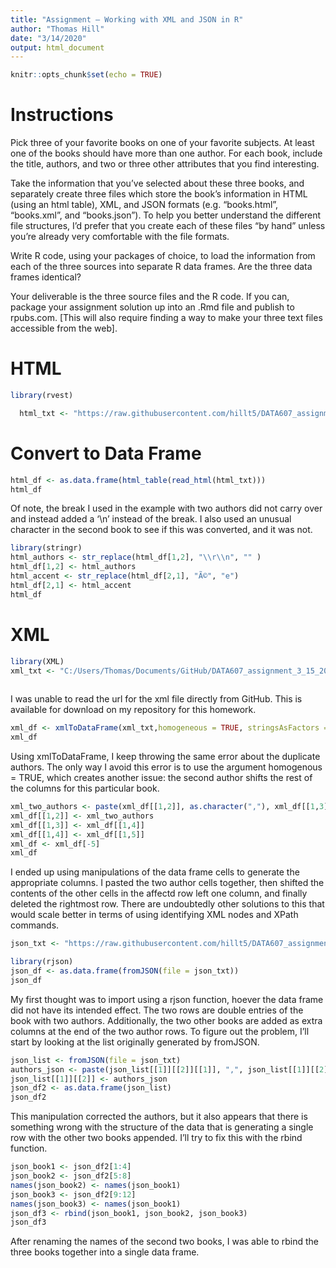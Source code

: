 ```yaml
---
title: "Assignment – Working with XML and JSON in R"
author: "Thomas Hill"
date: "3/14/2020"
output: html_document
---
```


```r
knitr::opts_chunk$set(echo = TRUE)
```


# Instructions
Pick three of your favorite books on one of your favorite subjects. At least one of the books should have more than one author. For each book, include the title, authors, and two or three other attributes that you find interesting.

Take the information that you’ve selected about these three books, and separately create three files which store the book’s information in HTML (using an html table), XML, and JSON formats (e.g. “books.html”, “books.xml”, and “books.json”). To help you better understand the different file structures, I’d prefer that you create each of these files “by hand” unless you’re already very comfortable with the file formats.

Write R code, using your packages of choice, to load the information from each of the three sources into separate R data frames. Are the three data frames identical?

Your deliverable is the three source files and the R code. If you can, package your assignment solution up into an .Rmd file and publish to rpubs.com. [This will also require finding a way to make your three text files accessible from the web].


# HTML

```r
library(rvest)

  html_txt <- "https://raw.githubusercontent.com/hillt5/DATA607_assignment_3_15_20/master/html_txt"

```

# Convert to Data Frame


```r

html_df <- as.data.frame(html_table(read_html(html_txt)))
html_df

```

Of note, the break I used in the example with two authors did not carry over and instead added a '\\n' instead of the break. I also used an unusual character in the second book to see if this was converted, and it was not.


```r
library(stringr)
html_authors <- str_replace(html_df[1,2], "\\r\\n", "" )
html_df[1,2] <- html_authors
html_accent <- str_replace(html_df[2,1], "Ã©", "e")
html_df[2,1] <- html_accent
html_df
```
# XML

```r

library(XML)
xml_txt <- "C:/Users/Thomas/Documents/GitHub/DATA607_assignment_3_15_20/xml_txt"
		
```


I was unable to read the url for the xml file directly from GitHub. This is available for download on my repository for this homework.

```r
xml_df <- xmlToDataFrame(xml_txt,homogeneous = TRUE, stringsAsFactors = FALSE)
xml_df
```
Using xmlToDataFrame, I keep throwing the same error about the duplicate authors.  The only way I avoid this error is to use the argument homogenous = TRUE, which creates another issue: the second author shifts the rest of the columns for this particular book.

```r
xml_two_authors <- paste(xml_df[[1,2]], as.character(","), xml_df[[1,3]])
xml_df[[1,2]] <- xml_two_authors
xml_df[[1,3]] <- xml_df[[1,4]]
xml_df[[1,4]] <- xml_df[[1,5]]
xml_df <- xml_df[-5]
xml_df
```

I ended up using manipulations of the data frame cells to generate the appropriate columns. I pasted the two author cells together, then shifted the contents of the other cells in the affectd row left one column, and finally deleted the rightmost row.  There are undoubtedly other solutions to this that would scale better in terms of using identifying XML nodes and XPath commands.


```r

json_txt <- "https://raw.githubusercontent.com/hillt5/DATA607_assignment_3_15_20/master/json_txt"

```


```r
library(rjson)
json_df <- as.data.frame(fromJSON(file = json_txt))
json_df
```
My first thought was to import using a rjson function, hoever the data frame did not have its intended effect. The two rows are double entries of the book with two authors. Additionally, the two other books are added as extra columns at the end of the two author rows. To figure out the problem, I'll start by looking at the list originally generated by fromJSON.   


```r
json_list <- fromJSON(file = json_txt)
authors_json <- paste(json_list[[1]][[2]][[1]], ",", json_list[[1]][[2]][[2]])
json_list[[1]][[2]] <- authors_json
json_df2 <- as.data.frame(json_list)
json_df2
```
This manipulation corrected the authors, but it also appears that there is something wrong with the structure of the data that is generating a single row with the other two books appended. I'll try to fix this with the rbind function.

```r
json_book1 <- json_df2[1:4]
json_book2 <- json_df2[5:8]
names(json_book2) <- names(json_book1)
json_book3 <- json_df2[9:12]
names(json_book3) <- names(json_book1)
json_df3 <- rbind(json_book1, json_book2, json_book3)
json_df3
```
After renaming the names of the second two books, I was able to rbind the three books together into a single data frame.
